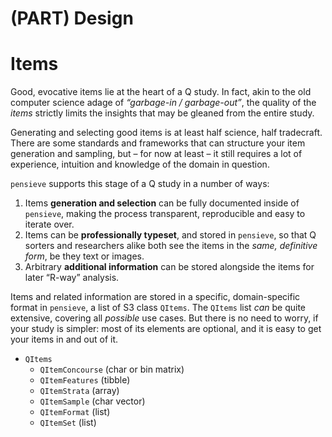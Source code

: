 # (PART) Design {-} 

# Items

Good, evocative items lie at the heart of a Q study.
In fact, akin to the old computer science adage of  *"garbage-in / garbage-out"*, the quality of the *items* strictly limits the insights that may be gleaned from the entire study.

Generating and selecting good items is at least half science, half tradecraft.
There are some standards and frameworks that can structure your item generation and sampling, but -- for now at least -- it still requires a lot of experience, intuition and knowledge of the domain in question.

`pensieve` supports this stage of a Q study in a number of ways:

1. Items **generation and selection** can be fully documented inside of `pensieve`, making the process transparent, reproducible and easy to iterate over.
2. Items can be **professionally typeset**, and stored in `pensieve`, so that Q sorters and researchers alike both see the items in the *same, definitive form*, be they text or images.
3. Arbitrary **additional information** can be stored alongside the items for later "R-way" analysis.


Items and related information are stored in a specific, domain-specific format in `pensieve`, a list of S3 class `QItems`.
The `QItems` list *can* be quite extensive, covering all *possible* use cases.
But there is no need to worry, if your study is simpler: most of its elements are optional, and it is easy to get your items in and out of it.

- `QItems`
  - `QItemConcourse` (char or bin matrix)
  - `QItemFeatures` (tibble)
  - `QItemStrata` (array)
  - `QItemSample` (char vector)
  - `QItemFormat` (list)
  - `QItemSet` (list)

